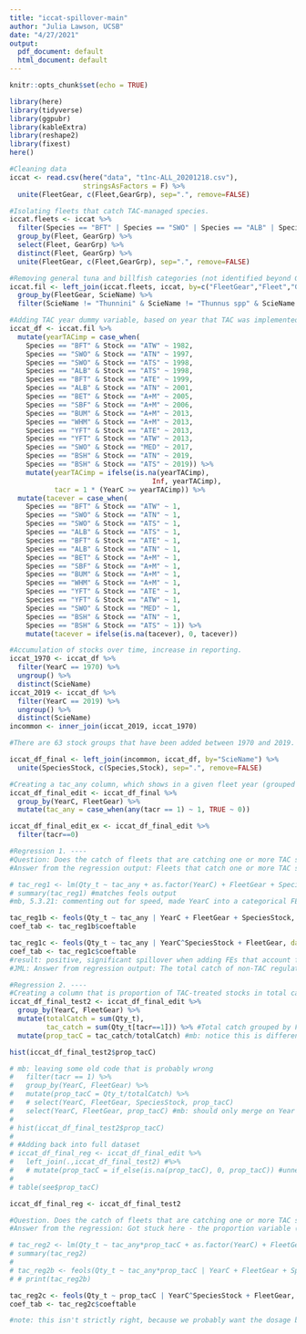 ```yaml
---
title: "iccat-spillover-main"
author: "Julia Lawson, UCSB"
date: "4/27/2021"
output:
  pdf_document: default
  html_document: default
---
```


```r
knitr::opts_chunk$set(echo = TRUE)

library(here)
library(tidyverse)
library(ggpubr)
library(kableExtra)
library(reshape2)
library(fixest)
here()

#Cleaning data
iccat <- read.csv(here("data", "t1nc-ALL_20201218.csv"),
                  stringsAsFactors = F) %>% 
  unite(FleetGear, c(Fleet,GearGrp), sep=".", remove=FALSE)

#Isolating fleets that catch TAC-managed species.
iccat.fleets <- iccat %>% 
  filter(Species == "BFT" | Species == "SWO" | Species == "ALB" | Species == "BET"| Species == "YFT" | Species == "WHM"| Species == "BUM" | Species == "BSH" | Species == "RSP") %>% 
  group_by(Fleet, GearGrp) %>%
  select(Fleet, GearGrp) %>% 
  distinct(Fleet, GearGrp) %>% 
  unite(FleetGear, c(Fleet,GearGrp), sep=".", remove=FALSE)

#Removing general tuna and billfish categories (not identified beyond Genus).
iccat.fil <- left_join(iccat.fleets, iccat, by=c("FleetGear","Fleet","GearGrp")) %>% 
  group_by(FleetGear, ScieName) %>% 
  filter(ScieName != "Thunnini" & ScieName != "Thunnus spp" & ScieName !="Istiophoridae" & ScieName != "Scomberomorus spp")

#Adding TAC year dummy variable, based on year that TAC was implemented (yearTACimp)
iccat_df <- iccat.fil %>%
  mutate(yearTACimp = case_when(
    Species == "BFT" & Stock == "ATW" ~ 1982,
    Species == "SWO" & Stock == "ATN" ~ 1997,
    Species == "SWO" & Stock == "ATS" ~ 1998,
    Species == "ALB" & Stock == "ATS" ~ 1998,
    Species == "BFT" & Stock == "ATE" ~ 1999,
    Species == "ALB" & Stock == "ATN" ~ 2001,
    Species == "BET" & Stock == "A+M" ~ 2005,
    Species == "SBF" & Stock == "A+M" ~ 2006,
    Species == "BUM" & Stock == "A+M" ~ 2013,
    Species == "WHM" & Stock == "A+M" ~ 2013,
    Species == "YFT" & Stock == "ATE" ~ 2013,
    Species == "YFT" & Stock == "ATW" ~ 2013,
    Species == "SWO" & Stock == "MED" ~ 2017,
    Species == "BSH" & Stock == "ATN" ~ 2019,
    Species == "BSH" & Stock == "ATS" ~ 2019)) %>%
    mutate(yearTACimp = ifelse(is.na(yearTACimp), 
                                   Inf, yearTACimp),
           tacr = 1 * (YearC >= yearTACimp)) %>% 
  mutate(tacever = case_when(
    Species == "BFT" & Stock == "ATW" ~ 1,
    Species == "SWO" & Stock == "ATN" ~ 1,
    Species == "SWO" & Stock == "ATS" ~ 1,
    Species == "ALB" & Stock == "ATS" ~ 1,
    Species == "BFT" & Stock == "ATE" ~ 1,
    Species == "ALB" & Stock == "ATN" ~ 1,
    Species == "BET" & Stock == "A+M" ~ 1,
    Species == "SBF" & Stock == "A+M" ~ 1,
    Species == "BUM" & Stock == "A+M" ~ 1,
    Species == "WHM" & Stock == "A+M" ~ 1,
    Species == "YFT" & Stock == "ATE" ~ 1,
    Species == "YFT" & Stock == "ATW" ~ 1,
    Species == "SWO" & Stock == "MED" ~ 1,
    Species == "BSH" & Stock == "ATN" ~ 1,
    Species == "BSH" & Stock == "ATS" ~ 1)) %>%
    mutate(tacever = ifelse(is.na(tacever), 0, tacever))

#Accumulation of stocks over time, increase in reporting.
iccat_1970 <- iccat_df %>% 
  filter(YearC == 1970) %>% 
  ungroup() %>% 
  distinct(ScieName)
iccat_2019 <- iccat_df %>% 
  filter(YearC == 2019) %>% 
  ungroup() %>% 
  distinct(ScieName)
incommon <- inner_join(iccat_2019, iccat_1970)

#There are 63 stock groups that have been added between 1970 and 2019. I am removing them so that the numbers are not inflated as new stocks are reported over time. Only stocks that are "in common" in 1970 and 2019 will be retained. 

iccat_df_final <- left_join(incommon, iccat_df, by="ScieName") %>% 
  unite(SpeciesStock, c(Species,Stock), sep=".", remove=FALSE)

#Creating a tac_any column, which shows in a given fleet year (grouped by FleetGear and YearC) if there are any stocks that are catch regulated (1 if at least one TAC-regulated stock is in the catch, 0 if none)
iccat_df_final_edit <- iccat_df_final %>%
  group_by(YearC, FleetGear) %>% 
  mutate(tac_any = case_when(any(tacr == 1) ~ 1, TRUE ~ 0))

iccat_df_final_edit_ex <- iccat_df_final_edit %>% 
  filter(tacr==0)

```


```r

#Regression 1. ----
#Question: Does the catch of fleets that are catching one or more TAC stock increase or decrease relative to fleets that do not catch any TAC stocks?
#Answer from the regression output: Fleets that catch one or more TAC stock increase their catch by 10.89 metric tons, relative to fleets that do not catch any TAC stocks.

# tac_reg1 <- lm(Qty_t ~ tac_any + as.factor(YearC) + FleetGear + SpeciesStock, data = filter(iccat_df_final_edit, tacr==0))
# summary(tac_reg1) #matches feols output
#mb, 5.3.21: commenting out for speed, made YearC into a categorical FE

tac_reg1b <- feols(Qty_t ~ tac_any | YearC + FleetGear + SpeciesStock, data = filter(iccat_df_final_edit, tacr==0))
coef_tab <- tac_reg1b$coeftable

tac_reg1c <- feols(Qty_t ~ tac_any | YearC^SpeciesStock + FleetGear, data = filter(iccat_df_final_edit, tacr==0)) #mb: adding year-by-speciesstock FEs
coef_tab <- tac_reg1c$coeftable
#result: positive, significant spillover when adding FEs that account for variations in stock-by-year
#JML: Answer from regression output: The total catch of non-TAC regulated stocks (SpeciesStock) increases by 113.40 metric tons for fleets (FleetGear) that catch at least one TAC managed stock (tac_any = 1), when SpeciesStock is interacted with year.

#Regression 2. ----
#Creating a column that is proportion of TAC-treated stocks in total catch (prop_tacC).
iccat_df_final_test2 <- iccat_df_final_edit %>% 
  group_by(YearC, FleetGear) %>% 
  mutate(totalCatch = sum(Qty_t),
         tac_catch = sum(Qty_t[tacr==1])) %>% #Total catch grouped by FleetGear and YearC
  mutate(prop_tacC = tac_catch/totalCatch) #mb: notice this is different

hist(iccat_df_final_test2$prop_tacC)

# mb: leaving some old code that is probably wrong  
#   filter(tacr == 1) %>% 
#   group_by(YearC, FleetGear) %>% 
#   mutate(prop_tacC = Qty_t/totalCatch) %>%
#   # select(YearC, FleetGear, SpeciesStock, prop_tacC)
#   select(YearC, FleetGear, prop_tacC) #mb: should only merge on Year and FleetGear
# 
# hist(iccat_df_final_test2$prop_tacC)
# 
# #Adding back into full dataset
# iccat_df_final_reg <- iccat_df_final_edit %>% 
#   left_join(.,iccat_df_final_test2) #%>% 
#   # mutate(prop_tacC = if_else(is.na(prop_tacC), 0, prop_tacC)) #unnecessary, zeros created by merge error in previous step
# 
# table(see$prop_tacC)

iccat_df_final_reg <- iccat_df_final_test2

#Question. Does the catch of fleets that are catching one or more TAC stock increase or decrease relative to fleets that do not catch any TAC stocks when we account for the relative proportion of TAC-treated stocks in the catch?
#Answer from the regression: Got stuck here - the proportion variable (prop_tacC) was removed due to collinearity.

# tac_reg2 <- lm(Qty_t ~ tac_any*prop_tacC + as.factor(YearC) + FleetGear + SpeciesStock, data = filter(iccat_df_final_reg, tacr==0))
# summary(tac_reg2)
# 
# tac_reg2b <- feols(Qty_t ~ tac_any*prop_tacC | YearC + FleetGear + SpeciesStock, data = filter(iccat_df_final_reg, tacr==0))
# # print(tac_reg2b)

tac_reg2c <- feols(Qty_t ~ prop_tacC | YearC^SpeciesStock + FleetGear, data = filter(iccat_df_final_reg, tacr==0))
coef_tab <- tac_reg2c$coeftable

#note: this isn't strictly right, because we probably want the dosage based on the pre-treatment period only

```
